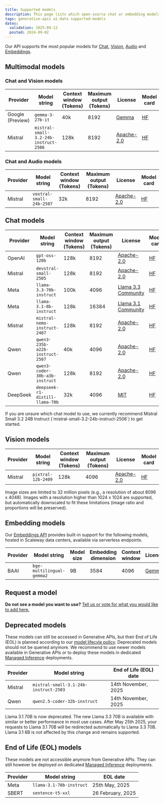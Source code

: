 ```yaml
---
title: Supported models
description: This page lists which open-source chat or embedding models Scaleway is currently hosting
tags: generative-apis ai-data supported-models
dates:
  validation: 2025-09-12
  posted: 2024-09-02
---
```


Our API supports the most popular models for [Chat](/generative-apis/how-to/query-language-models), [Vision](/generative-apis/how-to/query-vision-models/), [Audio](/generative-apis/how-to/query-audio-models/) and [Embeddings](/generative-apis/how-to/query-embedding-models/).

## Multimodal models

### Chat and Vision models

| Provider | Model string | Context window (Tokens) | Maximum output (Tokens)| License | Model card |
|-----------------|-----------------|-----------------|-----------------|-----------------|-----------------|
| Google (Preview)   | `gemma-3-27b-it`  | 40k  | 8192 | [Gemma](https://ai.google.dev/gemma/terms) | [HF](https://huggingface.co/google/gemma-3-27b-it) |
| Mistral | `mistral-small-3.2-24b-instruct-2506`  | 128k  | 8192 | [Apache-2.0](https://www.apache.org/licenses/LICENSE-2.0) | [HF](https://huggingface.co/mistralai/Mistral-Small-3.2-24B-Instruct-2506) |

### Chat and Audio models

| Provider | Model string | Context window (Tokens) | Maximum output (Tokens)| License | Model card |
|-----------------|-----------------|-----------------|-----------------|-----------------|-----------------|
| Mistral | `voxtral-small-24b-2507`  | 32k  | 8192 | [Apache-2.0](https://www.apache.org/licenses/LICENSE-2.0) | [HF](https://huggingface.co/mistralai/Voxtral-Small-24B-2507) |

## Chat models

| Provider | Model string | Context window (Tokens) | Maximum output (Tokens)| License | Model card |
|-----------------|-----------------|-----------------|-----------------|-----------------|-----------------|
| OpenAI        | `gpt-oss-120b`  | 128k  | 8192 | [Apache-2.0](https://www.apache.org/licenses/LICENSE-2.0) | [HF](https://huggingface.co/openai/gpt-oss-120b) |
| Mistral        | `devstral-small-2505`  | 128k  | 8192 | [Apache-2.0](https://www.apache.org/licenses/LICENSE-2.0) | [HF](https://huggingface.co/mistralai/Devstral-Small-2505) |
| Meta        | `llama-3.3-70b-instruct`  | 100k  | 4096 | [Llama 3.3 Community](https://www.llama.com/llama3_3/license/) | [HF](https://huggingface.co/meta-llama/Llama-3.3-70B-Instruct) |
| Meta        | `llama-3.1-8b-instruct`  | 128k  | 16384 | [Llama 3.1 Community](https://llama.meta.com/llama3_1/license/) | [HF](https://huggingface.co/meta-llama/Llama-3.1-8B-Instruct) |
| Mistral      | `mistral-nemo-instruct-2407`   | 128k | 8192 | [Apache-2.0](https://www.apache.org/licenses/LICENSE-2.0) | [HF](https://huggingface.co/mistralai/Mistral-Nemo-Instruct-2407) |
| Qwen      | `qwen3-235b-a22b-instruct-2507`     | 40k | 4096 | [Apache-2.0](https://www.apache.org/licenses/LICENSE-2.0) | [HF](https://huggingface.co/Qwen/Qwen3-235B-A22B-Instruct-2507) |
| Qwen      | `qwen3-coder-30b-a3b-instruct`     | 128k | 8192 | [Apache-2.0](https://www.apache.org/licenses/LICENSE-2.0) | [HF](https://huggingface.co/Qwen/Qwen3-Coder-30B-A3B-Instruct) |
| DeepSeek  | `deepseek-r1-distill-llama-70b`     | 32k | 4096 | [MIT](https://huggingface.co/datasets/choosealicense/licenses/blob/main/markdown/mit.md) | [HF](https://huggingface.co/deepseek-ai/DeepSeek-R1-Distill-Llama-70B) |

<Message type="tip">
  If you are unsure which chat model to use, we currently recommend Mistral Small 3.2 24B Instruct (`mistral-small-3.2-24b-instruct-2506`) to get started.
</Message>

## Vision models

| Provider | Model string | Context window (Tokens) | Maximum output (Tokens)| License | Model card |
|-----------------|-----------------|-----------------|-----------------|-----------------|-----------------|
| Mistral      | `pixtral-12b-2409`    | 128k | 4096 | [Apache-2.0](https://www.apache.org/licenses/LICENSE-2.0) | [HF](https://huggingface.co/mistralai/Pixtral-12B-2409) |

<Message type="note">
  Image sizes are limited to 32 million pixels (e.g., a resolution of about 8096 x 4048). Images with a resolution higher than 1024 x 1024 are supported, but automatically downscaled to fit these limitations (image ratio and proportions will be preserved).
</Message>

## Embedding models

Our [Embeddings API](/generative-apis/how-to/query-embedding-models) provides built-in support for the following models, hosted in Scaleway data centers, available via serverless endpoints.

| Provider | Model string | Model size | Embedding dimension | Context window |  License | Model card |
|-----------------|-----------------|-----------------|-----------------|-----------------|-----------------|-----------------|
| BAAI        | `bge-multilingual-gemma2`  | 9B  | 3584 | 4096 | [Gemma](https://ai.google.dev/gemma/terms) | [HF](https://huggingface.co/BAAI/bge-multilingual-gemma2) |

## Request a model

**Do not see a model you want to use?** [Tell us or vote for what you would like to add here.](https://feature-request.scaleway.com/?tags=ai-services)

## Deprecated models

These models can still be accessed in Generative APIs, but their End of Life (EOL) is planned according to our [model lifecyle policy](/generative-apis/reference-content/model-lifecycle/).
Deprecated models should not be queried anymore. We recommend to use newer models available in Generative APIs or to deploy these models in dedicated [Managed Inference](https://account.scaleway.com/?service=elementsinference/deployments) deployments.

| Provider | Model string | End of Life (EOL) date 
|-----------------|-----------------|-----------------|
| Mistral | `mistral-small-3.1-24b-instruct-2503`  | 14th November, 2025 |
| Qwen      | `qwen2.5-coder-32b-instruct`     | 14th November, 2025 |

<Message type="note">
    Llama 3.1 70B is now deprecated. The new Llama 3.3 70B is available with similar or better performance in most use cases.
After May 25th 2025, your requests to Llama 3.1 70B will be redirected automatically to Llama 3.3 70B. Llama 3.1 8B is not affected by this change and remains supported.
</Message>

## End of Life (EOL) models

These models are not accessible anymore from Generative APIs. They can still however be deployed on dedicated [Managed Inference](https://account.scaleway.com/?service=elementsinference/deployments) deployments.

| Provider | Model string | EOL date 
|-----------------|-----------------|-----------------|
| Meta    | `llama-3.1-70b-instruct` | 25th May, 2025 |
| SBERT      | `sentence-t5-xxl`  | 26 February, 2025 |
